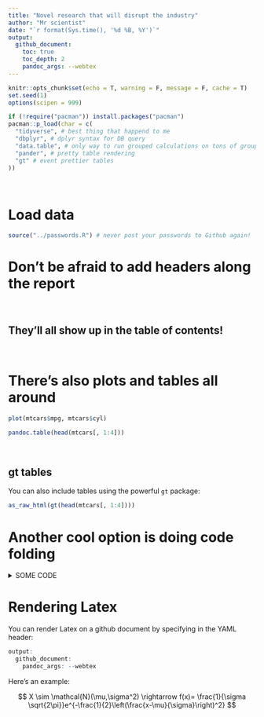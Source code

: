 ```yaml
---
title: "Novel research that will disrupt the industry"
author: "Mr scientist"
date: "`r format(Sys.time(), '%d %B, %Y')`"
output:
  github_document:
    toc: true
    toc_depth: 2
    pandoc_args: --webtex
---
```


```r
knitr::opts_chunk$set(echo = T, warning = F, message = F, cache = T)
set.seed(1)
options(scipen = 999)

if (!require("pacman")) install.packages("pacman")
pacman::p_load(char = c(
  "tidyverse", # best thing that happend to me
  "dbplyr", # dplyr syntax for DB query
  "data.table", # only way to run grouped calculations on tons of groups
  "pander", # pretty table rendering
  "gt" # event prettier tables
))
```

<br>

# Load data

```r
source("../passwords.R") # never post your passwords to Github again!
```

# Don't be afraid to add headers along the report  
<br>

## They'll all show up in the table of contents!  
<br>

# There's also plots and tables all around

```r
plot(mtcars$mpg, mtcars$cyl)
```

```r
pandoc.table(head(mtcars[, 1:4]))
```

<br>

## gt tables

You can also include tables using the powerful `gt` package:

```r
as_raw_html(gt(head(mtcars[, 1:4])))
```


# Another cool option is doing code folding

<details><summary>SOME CODE</summary>
<p>

#### Like this!

```r
print("source: https://gist.github.com/joyrexus/16041f2426450e73f5df9391f7f7ae5f")
```

</p>
</details>

# Rendering Latex

You can render Latex on a github document by specifying in the YAML header:

```r
output:
  github_document:
    pandoc_args: --webtex
```

Here's an example:

$$
X \sim \mathcal{N}(\mu,\sigma^2) \rightarrow f(x)= \frac{1}{\sigma \sqrt{2\pi}}e^{-\frac{1}{2}\left(\frac{x-\mu}{\sigma}\right)^2}
$$